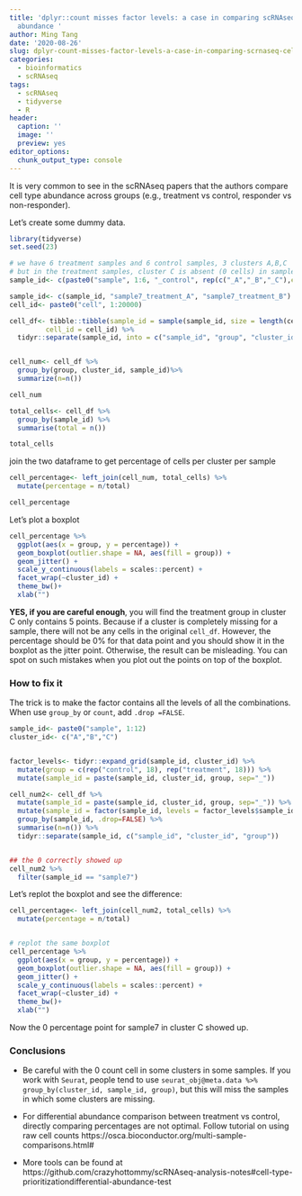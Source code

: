 ```yaml
---
title: 'dplyr::count misses factor levels: a case in comparing scRNAseq cell type
  abundance '
author: Ming Tang
date: '2020-08-26'
slug: dplyr-count-misses-factor-levels-a-case-in-comparing-scrnaseq-cell-type-abundance
categories:
  - bioinformatics
  - scRNAseq
tags:
  - scRNAseq
  - tidyverse
  - R
header:
  caption: ''
  image: ''
  preview: yes
editor_options: 
  chunk_output_type: console
---
```


It is very common to see in the scRNAseq papers that the authors compare cell type abundance across groups (e.g., treatment vs control, responder vs non-responder).

Let's create some dummy data.

```r
library(tidyverse)
set.seed(23)

# we have 6 treatment samples and 6 control samples, 3 clusters A,B,C
# but in the treatment samples, cluster C is absent (0 cells) in sample7
sample_id<- c(paste0("sample", 1:6, "_control", rep(c("_A","_B","_C"),each = 6)), paste0("sample", 8:12, "_treatment", rep(c("_A","_B", "_C"), each = 5)))

sample_id<- c(sample_id, "sample7_treatment_A", "sample7_treatment_B")
cell_id<- paste0("cell", 1:20000)

cell_df<- tibble::tibble(sample_id = sample(sample_id, size = length(cell_id), replace = TRUE), 
         cell_id = cell_id) %>%
  tidyr::separate(sample_id, into = c("sample_id", "group", "cluster_id"), sep= "_")


cell_num<- cell_df %>% 
  group_by(group, cluster_id, sample_id)%>%
  summarize(n=n()) 

cell_num

total_cells<- cell_df %>%
  group_by(sample_id) %>%
  summarise(total = n())

total_cells

```

join the two dataframe to get percentage of cells per cluster per sample

```r
cell_percentage<- left_join(cell_num, total_cells) %>%
  mutate(percentage = n/total)

cell_percentage
```

Let's plot a boxplot

```r
cell_percentage %>%
  ggplot(aes(x = group, y = percentage)) +
  geom_boxplot(outlier.shape = NA, aes(fill = group)) +
  geom_jitter() +
  scale_y_continuous(labels = scales::percent) +
  facet_wrap(~cluster_id) +
  theme_bw()+
  xlab("")
```

**YES, if you are careful enough**, you will find the treatment group in cluster C only contains 5 points.
Because if a cluster is completely missing for a sample, there will not be any cells in the original `cell_df`. However, the percentage should be 0% for that data point and you should show it in the boxplot as the jitter point. Otherwise, the result can be misleading. You can spot on such mistakes when you plot out the points on top of the boxplot.


### How to fix it

The trick is to make the factor contains all the levels of all the combinations. When use `group_by` or `count`, add `.drop =FALSE`.

```r
sample_id<- paste0("sample", 1:12)
cluster_id<- c("A","B","C")


factor_levels<- tidyr::expand_grid(sample_id, cluster_id) %>%
  mutate(group = c(rep("control", 18), rep("treatment", 18))) %>%
  mutate(sample_id = paste(sample_id, cluster_id, group, sep="_"))

cell_num2<- cell_df %>%
  mutate(sample_id = paste(sample_id, cluster_id, group, sep="_")) %>%
  mutate(sample_id = factor(sample_id, levels = factor_levels$sample_id)) %>%
  group_by(sample_id, .drop=FALSE) %>%
  summarise(n=n()) %>%
  tidyr::separate(sample_id, c("sample_id", "cluster_id", "group")) 


## the 0 correctly showed up
cell_num2 %>%
  filter(sample_id == "sample7")
```

Let's replot the boxplot and see the difference:

```r

cell_percentage<- left_join(cell_num2, total_cells) %>%
  mutate(percentage = n/total)


# replot the same boxplot
cell_percentage %>%
  ggplot(aes(x = group, y = percentage)) +
  geom_boxplot(outlier.shape = NA, aes(fill = group)) +
  geom_jitter() +
  scale_y_continuous(labels = scales::percent) +
  facet_wrap(~cluster_id) +
  theme_bw()+
  xlab("")
```

Now the 0 percentage point for sample7 in cluster C showed up.

### Conclusions

* Be careful with the 0 count cell in some clusters in some samples. If you work with `Seurat`, people tend to use `seurat_obj@meta.data %>% group_by(cluster_id, sample_id, group)`, but this will miss the samples in which some clusters are missing.

* For differential abundance comparison between treatment vs control, directly comparing percentages are not optimal. Follow tutorial on using raw cell counts https://osca.bioconductor.org/multi-sample-comparisons.html# 

* More tools can be found at https://github.com/crazyhottommy/scRNAseq-analysis-notes#cell-type-prioritizationdifferential-abundance-test

